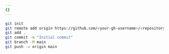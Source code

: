 ```yaml
---
{}
---
```



<Render
	file="framework-guides/create-github-repository-prefix"
	product="pages"
/>

```sh
git init
git remote add origin https://github.com/<your-gh-username>/<repository-name>
git add .
git commit -m "Initial commit"
git branch -M main
git push -u origin main
```
